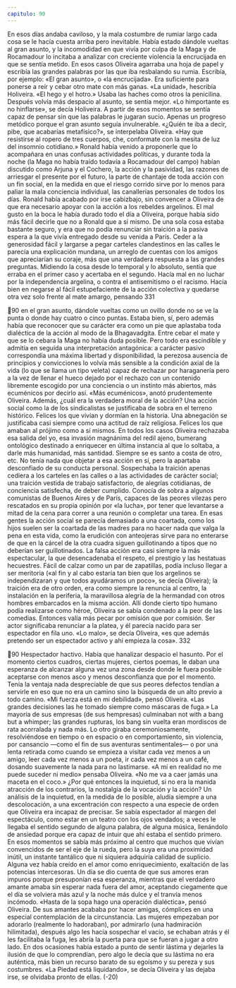 ```yaml
---
capitulo: 90
---
```


En esos días andaba caviloso, y la mala costumbre de rumiar largo cada cosa
se le hacía cuesta arriba pero inevitable. Había estado dándole vueltas al gran
asunto, y la incomodidad en que vivía por culpa de la Maga y de Rocamadour lo
incitaba a analizar con creciente violencia la encrucijada en que se sentía metido.
En esos casos Oliveira agarraba una hoja de papel y escribía las grandes palabras
por las que iba resbalando su rumia. Escribía, por ejemplo: «El gran asunto», o
«la encrucijada». Era suficiente para ponerse a reír y cebar otro mate con más
ganas. «La unidad», hescribía Holiveira. «El hego y el hotro.» Usaba las haches
como otros la penicilina. Después volvía más despacio al asunto, se sentía mejor.
«Lo himportante es no hinflarse», se decía Holiveira. A partir de esos momentos
se sentía capaz de pensar sin que las palabras le jugaran sucio. Apenas un
progreso metódico porque el gran asunto seguía invulnerable. «¿Quién te iba a
decir, pibe, que acabarías metafísico?», se interpelaba Oliveira. «Hay que
resistirse al ropero de tres cuerpos, che, conformate con la mesita de luz del
insomnio cotidiano.» Ronald había venido a proponerle que lo acompañara en
unas confusas actividades políticas, y durante toda la noche (la Maga no había
traído todavía a Rocamadour del campo) habían discutido como Arjuna y el
Cochero, la acción y la pasividad, las razones de arriesgar el presente por el
futuro, la parte de chantaje de toda acción con un fin social, en la medida en que
el riesgo corrido sirve por lo menos para paliar la mala conciencia individual, las
canallerías personales de todos los días. Ronald había acabado por irse cabizbajo,
sin convencer a Oliveira de que era necesario apoyar con la acción a los rebeldes
argelinos. El mal gusto en la boca le había durado todo el día a Oliveira, porque
había sido más fácil decirle que no a Ronald que a sí mismo. De una sola cosa
estaba bastante seguro, y era que no podía renunciar sin traición a la pasiva
espera a la que vivía entregado desde su venida a París. Ceder a la generosidad
fácil y largarse a pegar carteles clandestinos en las calles le parecía una
explicación mundana, un arreglo de cuentas con los amigos que apreciarían su
coraje, más que una verdadera respuesta a las grandes preguntas. Midiendo la
cosa desde lo temporal y lo absoluto, sentía que erraba en el primer caso y
acertaba en el segundo. Hacía mal en no luchar por la independencia argelina, o
contra el antisemitismo o el racismo. Hacía bien en negarse al fácil estupefaciente
de la acción colectiva y quedarse otra vez solo frente al mate amargo, pensando
331

90
en el gran asunto, dándole vueltas como un ovillo donde no se ve la punta o
donde hay cuatro o cinco puntas.
Estaba bien, sí, pero además había que reconocer que su carácter era como un
pie que aplastaba toda dialéctica de la acción al modo de la Bhagavadgita. Entre
cebar el mate y que se lo cebara la Maga no había duda posible. Pero todo era
escindible y admitía en seguida una interpretación antagónica: a carácter pasivo
correspondía una máxima libertad y disponibilidad, la perezosa ausencia de
principios y convicciones lo volvía más sensible a la condición axial de la vida (lo
que se llama un tipo veleta) capaz de rechazar por haraganería pero a la vez de
llenar el hueco dejado por el rechazo con un contenido libremente escogido por
una conciencia o un instinto más abiertos, más ecuménicos por decirlo así.
«Más ecuménicos», anotó prudentemente Oliveira.
Además, ¿cuál era la verdadera moral de la acción? Una acción social como la
de los sindicalistas se justificaba de sobra en el terreno histórico. Felices los que
vivían y dormían en la historia. Una abnegación se justificaba casi siempre como
una actitud de raíz religiosa. Felices los que amaban al prójimo como a sí
mismos. En todos los casos Oliveira rechazaba esa salida del yo, esa invasión
magnánima del redil ajeno, bumerang ontológico destinado a enriquecer en
última instancia al que lo soltaba, a darle más humanidad, más santidad.
Siempre se es santo a costa de otro, etc. No tenía nada que objetar a esa acción en
sí, pero la apartaba desconfiado de su conducta personal. Sospechaba la traición
apenas cediera a los carteles en las calles o a las actividades de carácter social;
una traición vestida de trabajo satisfactorio, de alegrías cotidianas, de conciencia
satisfecha, de deber cumplido. Conocía de sobra a algunos comunistas de Buenos
Aires y de París, capaces de las peores vilezas pero rescatados en su propia
opinión por «la lucha», por tener que levantarse a mitad de la cena para correr a
una reunión o completar una tarea. En esas gentes la acción social se parecía
demasiado a una coartada, como los hijos suelen ser la coartada de las madres
para no hacer nada que valga la pena en esta vida, como la erudición con
anteojeras sirve para no enterarse de que en la cárcel de la otra cuadra siguen
guillotinando a tipos que no deberían ser guillotinados. La falsa acción era casi
siempre la más espectacular, la que desencadenaba el respeto, el prestigio y las
hestatuas hecuestres. Fácil de calzar como un par de zapatillas, podía incluso
llegar a ser meritoria («al fin y al cabo estaría tan bien que los argelinos se
independizaran y que todos ayudáramos un poco», se decía Oliveira); la traición
era de otro orden, era como siempre la renuncia al centro, la instalación en la
periferia, la maravillosa alegría de la hermandad con otros hombres embarcados
en la misma acción. Allí donde cierto tipo humano podía realizarse como héroe,
Oliveira se sabía condenado a la peor de las comedias. Entonces valía más pecar
por omisión que por comisión. Ser actor significaba renunciar a la platea, y él
parecía nacido para ser espectador en fila uno. «Lo malo», se decía Oliveira, «es
que además pretendo ser un espectador activo y ahí empieza la cosa».
332

90
Hespectador hactivo. Había que hanalizar despacio el hasunto. Por el
momento ciertos cuadros, ciertas mujeres, ciertos poemas, le daban una
esperanza de alcanzar alguna vez una zona desde donde le fuera posible
aceptarse con menos asco y menos desconfianza que por el momento. Tenía la
ventaja nada despreciable de que sus peores defectos tendían a servirle en eso
que no era un camino sino la búsqueda de un alto previo a todo camino. «Mi
fuerza está en mi debilidad», pensó Oliveira. «Las grandes decisiones las he
tomado siempre como máscaras de fuga.» La mayoría de sus empresas (de sus
hempresas) culminaban not with a bang but a whimper; las grandes rupturas, los
bang sin vuelta eran mordiscos de rata acorralada y nada más. Lo otro giraba
ceremoniosamente, resolviéndose en tiempo o en espacio o en comportamiento,
sin violencia, por cansancio —como el fin de sus aventuras sentimentales— o por
una lenta retirada como cuando se empieza a visitar cada vez menos a un amigo,
leer cada vez menos a un poeta, ir cada vez menos a un café, dosando
suavemente la nada para no lastimarse.
«A mí en realidad no me puede suceder ni medio» pensaba Oliveira. «No me
va a caer jamás una maceta en el coco.» ¿Por qué entonces la inquietud, si no era
la manida atracción de los contrarios, la nostalgia de la vocación y la acción? Un
análisis de la inquietud, en la medida de lo posible, aludía siempre a una
descolocación, a una excentración con respecto a una especie de orden que
Oliveira era incapaz de precisar. Se sabía espectador al margen del espectáculo,
como estar en un teatro con los ojos vendados; a veces le llegaba el sentido
segundo de alguna palabra, de alguna música, llenándolo de ansiedad porque
era capaz de intuir que ahí estaba el sentido primero. En esos momentos se sabía
más próximo al centro que muchos que vivían convencidos de ser el eje de la
rueda, pero la suya era una proximidad inútil, un instante tantálico que ni
siquiera adquiría calidad de suplicio. Alguna vez había creído en el amor como
enriquecimiento, exaltación de las potencias intercesoras. Un día se dio cuenta de
que sus amores eran impuros porque presuponían esa esperanza, mientras que el
verdadero amante amaba sin esperar nada fuera del amor, aceptando ciegamente
que el día se volviera más azul y la noche más dulce y el tranvía menos
incómodo. «Hasta de la sopa hago una operación dialéctica», pensó Oliveira. De
sus amantes acababa por hacer amigas, cómplices en una especial contemplación
de la circunstancia. Las mujeres empezaban por adorarlo (realmente lo
hadoraban), por admirarlo (una hadmiración hilimitada), después algo les hacía
sospechar el vacío, se echaban atrás y él les facilitaba la fuga, les abría la puerta
para que se fueran a jugar a otro lado. En dos ocasiones había estado a punto de
sentir lástima y dejarles la ilusión de que lo comprendían, pero algo le decía que
su lástima no era auténtica, más bien un recurso barato de su egoísmo y su
pereza y sus costumbres. «La Piedad está liquidando», se decía Oliveira y las
dejaba irse, se olvidaba pronto de ellas.
(-20)
